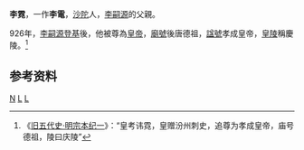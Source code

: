 '''李霓'''{{BD|9世纪||879年|catIdx=L}}，一作'''李電'''，[[沙陀|沙陀]]人，[[唐明宗|李嗣源]]的父親。

926年，[[唐明宗|李嗣源]][[登基|登基]]後，他被尊為[[皇帝|皇帝]]，[[廟號|廟號]]後唐德祖，[[諡號|諡號]]孝成皇帝，[[皇陵|皇陵]]稱慶陵。<ref>《[[s:旧五代史/卷35|旧五代史·明宗本纪一]]》：“皇考讳霓，皇赠汾州刺史，追尊为孝成皇帝，庙号德祖，陵曰庆陵”</ref>

==参考资料==
{{Reflist}}

{{中国皇帝|父亲[[李琰_(代北)|後唐烈祖]]李琰|兒子[[唐明宗|後唐明宗]]李嗣源|後唐明宗的父亲|}}
{{五代君主}}
{{China-monarch-stub}}

[[Category:李姓|N]]
[[Category:唐朝人|L]]
[[Category:後唐追尊皇帝|L]]